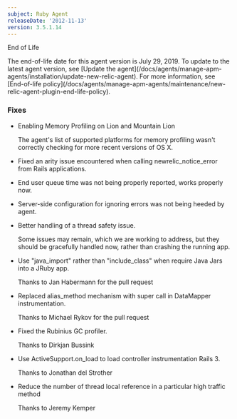 ```yaml
---
subject: Ruby Agent
releaseDate: '2012-11-13'
version: 3.5.1.14
---
```


End of Life

<Callout variant="important">
  The end-of-life date for this agent version is July 29, 2019. To update to the latest agent version, see [Update the agent](/docs/agents/manage-apm-agents/installation/update-new-relic-agent). For more information, see [End-of-life policy](/docs/agents/manage-apm-agents/maintenance/new-relic-agent-plugin-end-life-policy).
</Callout>

### Fixes

* Enabling Memory Profiling on Lion and Mountain Lion

  The agent's list of supported platforms for memory profiling wasn't correctly checking for more recent versions of OS X.
* Fixed an arity issue encountered when calling newrelic_notice_error from Rails applications.
* End user queue time was not being properly reported, works properly now.
* Server-side configuration for ignoring errors was not being heeded by agent.
* Better handling of a thread safety issue.

  Some issues may remain, which we are working to address, but they should be gracefully handled now, rather than crashing the running app.
* Use "java_import" rather than "include_class" when require Java Jars into a JRuby app.

  Thanks to Jan Habermann for the pull request
* Replaced alias_method mechanism with super call in DataMapper instrumentation.

  Thanks to Michael Rykov for the pull request
* Fixed the Rubinius GC profiler.

  Thanks to Dirkjan Bussink
* Use ActiveSupport.on_load to load controller instrumentation Rails 3.

  Thanks to Jonathan del Strother
* Reduce the number of thread local reference in a particular high traffic method

  Thanks to Jeremy Kemper
